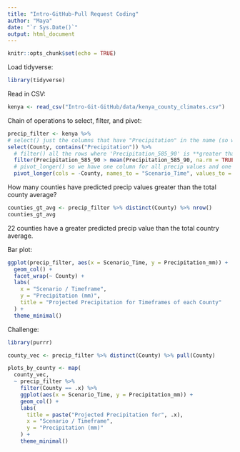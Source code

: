 ```yaml
---
title: "Intro-GitHub-Pull Request Coding"
author: "Maya"
date: "`r Sys.Date()`"
output: html_document
---
```


```r
knitr::opts_chunk$set(echo = TRUE)
```

Load tidyverse:

```r
library(tidyverse)
```

Read in CSV:

```r
kenya <- read_csv("Intro-Git-GitHub/data/kenya_county_climates.csv")
```

Chain of operations to select, filter, and pivot:

```r
precip_filter <- kenya %>%
# select() just the columns that have "Precipitation" in the name (so we are only interested in the precipitation data), AND the 'County' column.
select(County, contains("Precipitation")) %>%
  # filter() all the rows where 'Precipitation_585_90' is **greater than** the mean precipitation for all counties.
  filter(Precipitation_585_90 > mean(Precipitation_585_90, na.rm = TRUE)) %>%
  # pivot_longer() so we have one column for all precip values and one column with the value's associated variables (while keeping County as its own column too).
  pivot_longer(cols = -County, names_to = "Scenario_Time", values_to = "Precipitation_mm")
```

How many counties have predicted precip values greater than the total county average?

```r
counties_gt_avg <- precip_filter %>% distinct(County) %>% nrow()
counties_gt_avg
```

22 counties have a greater predicted precip value than the total country average.

Bar plot:

```r
ggplot(precip_filter, aes(x = Scenario_Time, y = Precipitation_mm)) +
  geom_col() +
  facet_wrap(~ County) +
  labs(
    x = "Scenario / Timeframe",
    y = "Precipitation (mm)",
    title = "Projected Precipitation for Timeframes of each County"
  ) +
  theme_minimal()

```

Challenge:
```r
library(purrr)

county_vec <- precip_filter %>% distinct(County) %>% pull(County)

plots_by_county <- map(
  county_vec,
  ~ precip_filter %>%
    filter(County == .x) %>%
    ggplot(aes(x = Scenario_Time, y = Precipitation_mm)) +
    geom_col() +
    labs(
      title = paste("Projected Precipitation for", .x),
      x = "Scenario / Timeframe",
      y = "Precipitation (mm)"
    ) +
    theme_minimal()

```

